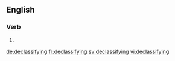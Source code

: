 ==English==

===Verb===
{{head|en}}

# {{present participle of|declassify}}

[[de:declassifying]]
[[fr:declassifying]]
[[sv:declassifying]]
[[vi:declassifying]]